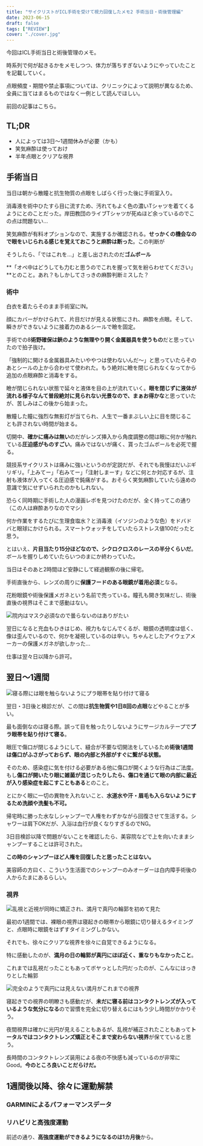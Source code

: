 ```yaml
---
title: "サイクリストがICL手術を受けて視力回復したメモ2 手術当日・術後管理編"
date: 2023-06-15
draft: false
tags: ["REVIEW"]
cover: "./cover.jpg"
---
```


今回はICL手術当日と術後管理のメモ。

時系列で何が起きるかをメモしつつ、体力が落ちすぎないようにやっていたことを記載していく。

点眼頻度・期間や禁止事項については、クリニックによって説明が異なるため、全員に当てはまるものではなく一例として読んでほしい。

前回の記事はこちら。

<LinkBox url="https://blog.gensobunya.net/post/2023/06/cyclist_icl_note1/" />

## TL;DR

- 人によっては3日～1週間休みが必要（かも）
- 笑気麻酔は使っておけ
- 半年点眼とクリアな視界

## 手術当日

当日は朝から散瞳と抗生物質の点眼をしばらく行った後に手術室入り。

消毒液を術中ひたすら目に流すため、汚れてもよく色の濃いTシャツを着てくるようにとのことだった。岸田教団のライブTシャツが死ぬほど余っているのでこの点は問題ない…

笑気麻酔が有料オプションなので、実施するか確認される。**せっかくの機会なので眼をいじられる感じを覚えておこうと麻酔は断った**。この判断が

そうしたら、「ではこれを…」と差し出されたのだ**ゴムボール**

**「オペ中はどうしても力むと思うのでこれを握って気を紛らわせてください」**とのこと。あれ？もしかしてさっきの麻酔判断ミスした？

### 術中

白衣を着たらそのまま手術室にIN。

顔にカバーがかけられて、片目だけが見える状態にされ、麻酔を点眼。そして、瞬きができないように接着力のあるシールで瞼を固定。

手術での8**術野確保は鋏のような無理やり開く金属器具を使うもの**だと思っていたので拍子抜け。

「強制的に開ける金属器具みたいややつは使わないんだ～」と思っていたらそのあとシールの上から合わせて使われた。もう絶対に瞼を閉じられなくなってから追加の点眼麻酔と消毒をする。

瞼が閉じられない状態で延々と液体を目の上が流れていく。**眼を閉じずに液体が流れる様子なんて普段絶対に見られない光景なので、まぁお得かな**と思っていたが、苦しみはこの後から始まった。

散瞳した瞳に強烈な無影灯が当てられ、人生で一番まぶしい上に目を閉じることも許されない時間が始まる。

切開中、**確かに痛みは無い**のだがレンズ挿入から角度調整の間は眼に何かが触れている**圧迫感がものすごい**。痛みではないが痛く、貰ったゴムボールを必死で握る。

競技系サイクリストは痛みに強いというのが定説だが、それでも我慢はだいぶギリギリ。「上みてー」「右みてー」「注射しまーす」などに何とか対応するが、注射も液体が入ってくる圧迫感で鈍痛がする。おそらく笑気麻酔していたら遠めの意識で気にせずいられたのかもしれない。

恐らく同時期に手術した人の漫画レポを見つけたのだが、全く持ってこの通り（この人は麻酔ありなのでマシ）

<LinkBox url="https://daruko.blog.jp/archives/20677714.html" />

何か作業をするたびに生理食塩水？と消毒液（イソジンのような色）をドバドバと眼球にかけられる。スマートウォッチをしていたらストレス値100だったと思う。

とはいえ、**片目当たり15分ほどなので、シクロクロスのレースの半分くらいだ**。ボールを握りしめていたらいつのまにか終わっていた。

当日はそのあと2時間ほど安静にして経過観察の後に帰宅。

手術直後から、レンズの周りに**保護フードのある眼鏡が着用必須**となる。

<LinkBox url="https://www.amazon.co.jp/dp/B01FGRVV7C/" isAmazonLink />

花粉眼鏡や術後保護メガネという名前で売っている。瞳孔も開き気味だし、術後直後の視界はそこまで感動はない。

![院内はマスク必須なので曇らないのはありがたい](./eye.jpg)

翌日になると充血もひきはじめ、視力もなじんでくるが、眼鏡の透明度は低く、像は歪んでいるので、何かを凝視しているのは辛い。ちゃんとしたアイウェアメーカーの保護メガネが欲しかった…

仕事は翌々日以降から許可。

## 翌日～1週間

![寝る際には眼を触らないようにプラ眼帯を貼り付けて寝る](./cover.jpg)

翌日・3日後と検診だが、この間は**抗生物質や1日8回の点眼**などやることが多い。

最も面倒なのは寝る際。誤って目を触ったりしないようにサージカルテープで**プラ眼帯を貼り付けて寝る**。

眼圧で傷口が閉じるようにして、縫合が不要な切開法をしているため**術後1週間は傷口がふさがっておらず、眼の内部と外部がすぐに繋がる状態。**

そのため、感染症に気を付ける必要がある他に傷口が開くような行為はご法度。もし**傷口が開いたり眼に雑菌が混じったりしたら、傷口を通じて眼の内部に最近が入り感染症を起こすこともある**とのこと。

とにかく眼に一切の異物を入れないこと、**水道水や汗・眉毛も入らないようにするため洗顔や洗髪も不可。**

帰宅時に勝った水なしシャンプーで人権をわずかながら回復させて生活する。シャワーは肩下OKだが、入浴は血行が良くなりすぎるのでNG。

<LinkBox url="https://www.amazon.co.jp/dp/B019F1RGWY/" isAmazonLink />

3日目検診以降で問題がないことを確認したら、美容院などで上を向いたままシャンプーすることは許可された。

**この時のシャンプーほど人権を回復したと思ったことはない。**

美容師の方曰く、こういう生活面でのシャンプーのみオーダーは白内障手術後の人からたまにあるらしい。

### 視界

![乱視と近視が同時に矯正され、満月で真円の輪郭を初めて見た](./fullmoon.jpg)

最初の1週間では、裸眼の視界は寝起きの眼帯から眼鏡に切り替えるタイミングと、点眼時に眼鏡をはずすタイミングしかない。

それでも、徐々にクリアな視界を徐々に自覚できるようになる。

特に感動したのが、**満月の日の輪郭が真円にほぼ近く、重なりもなかったこと**。

これまでは乱視だったこともあってボヤっとした円だったのが、こんなにはっきりとした輪郭

![完全のようで真円には見えない満月がこれまでの視界](image.png)

寝起きでの視界の明瞭さも感動だが、**未だに寝る前はコンタクトレンズが入っているような気分になる**ので習慣を完全に切り替えるにはもう少し時間がかかりそう。

夜間視界は確かに光円が見えることもあるが、乱視が補正されたこともあって**トータルではコンタクトレンズ矯正とそこまで変わらない視界**が保てていると思う。

長時間のコンタクトレンズ装用による夜の不快感も減っているのが非常にGood。**今のところ良いことだらけだ。**


## 1週間後以降、徐々に運動解禁

### GARMINによるパフォーマンスデータ

### リハビリと高強度運動

前述の通り、**高強度運動ができるようになるのは1カ月後**から。

